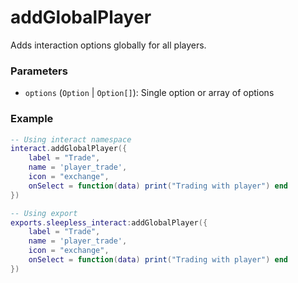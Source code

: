 # addGlobalPlayer

Adds interaction options globally for all players.

### Parameters
- `options` (`Option` | `Option[]`): Single option or array of options

### Example
```lua
-- Using interact namespace
interact.addGlobalPlayer({
    label = "Trade",
    name = 'player_trade',
    icon = "exchange",
    onSelect = function(data) print("Trading with player") end
})

-- Using export
exports.sleepless_interact:addGlobalPlayer({
    label = "Trade",
    name = 'player_trade',
    icon = "exchange",
    onSelect = function(data) print("Trading with player") end
})
```